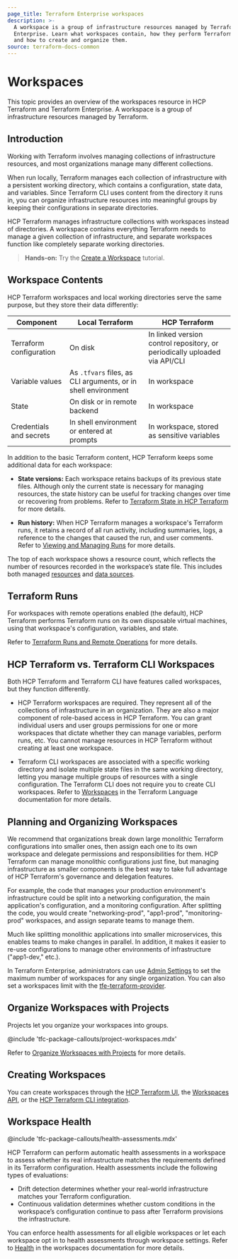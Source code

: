 ```yaml
---
page_title: Terraform Enterprise workspaces
description: >-
  A workspace is a group of infrastructure resources managed by Terraform
  Enterprise. Learn what workspaces contain, how they perform Terraform runs,
  and how to create and organize them.
source: terraform-docs-common
---
```


# Workspaces

This topic provides an overview of the workspaces resource in HCP Terraform and Terraform Enterprise. A workspace is a group of infrastructure resources managed by Terraform.

## Introduction

Working with Terraform involves managing collections of infrastructure resources, and most organizations manage many different collections.

When run locally, Terraform manages each collection of infrastructure with a persistent working directory, which contains a configuration, state data, and variables. Since Terraform CLI uses content from the directory it runs in, you can organize infrastructure resources into meaningful groups by keeping their configurations in separate directories.

HCP Terraform manages infrastructure collections with workspaces instead of directories. A workspace contains everything Terraform needs to manage a given collection of infrastructure, and separate workspaces function like completely separate working directories.

> **Hands-on:** Try the [Create a Workspace](/terraform/tutorials/cloud-get-started/cloud-workspace-create) tutorial.

## Workspace Contents

HCP Terraform workspaces and local working directories serve the same purpose, but they store their data differently:

| Component               | Local Terraform                                               | HCP Terraform                                                              |
| ----------------------- | ------------------------------------------------------------- | -------------------------------------------------------------------------- |
| Terraform configuration | On disk                                                       | In linked version control repository, or periodically uploaded via API/CLI |
| Variable values         | As `.tfvars` files, as CLI arguments, or in shell environment | In workspace                                                               |
| State                   | On disk or in remote backend                                  | In workspace                                                               |
| Credentials and secrets | In shell environment or entered at prompts                    | In workspace, stored as sensitive variables                                |

In addition to the basic Terraform content, HCP Terraform keeps some additional data for each workspace:

-   **State versions:** Each workspace retains backups of its previous state files. Although only the current state is necessary for managing resources, the state history can be useful for tracking changes over time or recovering from problems. Refer to [Terraform State in HCP Terraform](/terraform/enterprise/workspaces/state) for more details.

-   **Run history:** When HCP Terraform manages a workspace's Terraform runs, it retains a record of all run activity, including summaries, logs, a reference to the changes that caused the run, and user comments. Refer to [Viewing and Managing Runs](/terraform/enterprise/run/manage) for more details.

<!-- BEGIN: TFC:only name:managed-resources -->

The top of each workspace shows a resource count, which reflects the number of resources recorded in the workspace’s state file. This includes both managed [resources](/terraform/language/resources/syntax) and [data sources](/terraform/language/data-sources).

<!-- END: TFC:only name:managed-resources -->

## Terraform Runs

For workspaces with remote operations enabled (the default), HCP Terraform performs Terraform runs on its own disposable virtual machines, using that workspace's configuration, variables, and state.

Refer to [Terraform Runs and Remote Operations](/terraform/enterprise/run/remote-operations) for more details.

## HCP Terraform vs. Terraform CLI Workspaces

Both HCP Terraform and Terraform CLI have features called workspaces, but they function differently.

-   HCP Terraform workspaces are required. They represent all of the collections of infrastructure in an organization. They are also a major component of role-based access in HCP Terraform. You can grant individual users and user groups permissions for one or more workspaces that dictate whether they can manage variables, perform runs, etc. You cannot manage resources in HCP Terraform without creating at least one workspace.

-   Terraform CLI workspaces are associated with a specific working directory and isolate multiple state files in the same working directory, letting you manage multiple groups of resources with a single configuration. The Terraform CLI does not require you to create CLI workspaces. Refer to [Workspaces](/terraform/language/state/workspaces) in the Terraform Language documentation for more details.

## Planning and Organizing Workspaces

We recommend that organizations break down large monolithic Terraform configurations into smaller ones, then assign each one to its own workspace and delegate permissions and responsibilities for them. HCP Terraform can manage monolithic configurations just fine, but managing infrastructure as smaller components is the best way to take full advantage of HCP Terraform's governance and delegation features.

For example, the code that manages your production environment's infrastructure could be split into a networking configuration, the main application's configuration, and a monitoring configuration. After splitting the code, you would create "networking-prod", "app1-prod", "monitoring-prod" workspaces, and assign separate teams to manage them.

Much like splitting monolithic applications into smaller microservices, this enables teams to make changes in parallel. In addition, it makes it easier to re-use configurations to manage other environments of infrastructure ("app1-dev," etc.).

In Terraform Enterprise, administrators can use [Admin Settings](/terraform/enterprise/api-docs/admin/settings) to set the maximum number of workspaces for any single organization. You can also set a workspaces limit with the [tfe-terraform-provider](https://registry.terraform.io/providers/hashicorp/tfe/latest/docs/resources/organization#workspace_limit).

## Organize Workspaces with Projects

Projects let you organize your workspaces into groups.

<!-- BEGIN: TFC:only name:pnp-callout -->

@include 'tfc-package-callouts/project-workspaces.mdx'

<!-- END: TFC:only name:pnp-callout -->

Refer to [Organize Workspaces with Projects](/terraform/enterprise/projects/manage) for more details.

## Creating Workspaces

You can create workspaces through the [HCP Terraform UI](/terraform/enterprise/workspaces/create), the [Workspaces API](/terraform/enterprise/api-docs/workspaces), or the [HCP Terraform CLI integration](/terraform/cli/cloud).

## Workspace Health

<!-- BEGIN: TFC:only name:pnp-callout -->

@include 'tfc-package-callouts/health-assessments.mdx'

<!-- END: TFC:only name:pnp-callout -->

HCP Terraform can perform automatic health assessments in a workspace to assess whether its real infrastructure matches the requirements defined in its Terraform configuration. Health assessments include the following types of evaluations:

-   Drift detection determines whether your real-world infrastructure matches your Terraform configuration.
-   Continuous validation determines whether custom conditions in the workspace’s configuration continue to pass after Terraform provisions the infrastructure.

You can enforce health assessments for all eligible workspaces or let each workspace opt in to health assessments through workspace settings. Refer to [Health](/terraform/enterprise/workspaces/health) in the workspaces documentation for more details.
